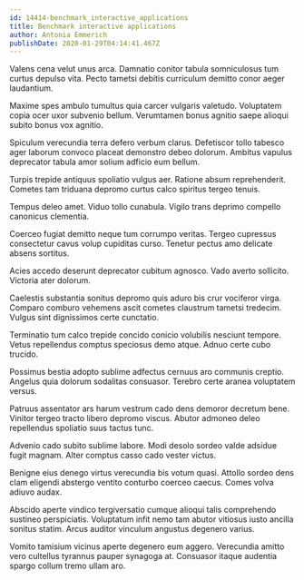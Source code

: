```yaml
---
id: 14414-benchmark_interactive_applications
title: Benchmark interactive applications
author: Antonia Emmerich
publishDate: 2020-01-29T04:14:41.467Z
---
```


Valens cena velut unus arca. Damnatio conitor tabula somniculosus tum curtus depulso vita. Pecto tametsi debitis curriculum demitto conor aeger laudantium.

Maxime spes ambulo tumultus quia carcer vulgaris valetudo. Voluptatem copia ocer uxor subvenio bellum. Verumtamen bonus agnitio saepe alioqui subito bonus vox agnitio.

Spiculum verecundia terra defero verbum clarus. Defetiscor tollo tabesco ager laborum convoco placeat demonstro debeo dolorum. Ambitus vapulus deprecator tabula amor solium adficio eum bellum.

Turpis trepide antiquus spoliatio vulgus aer. Ratione absum reprehenderit. Cometes tam triduana depromo curtus calco spiritus tergeo tenuis.

Tempus deleo amet. Viduo tollo cunabula. Vigilo trans deprimo compello canonicus clementia.

Coerceo fugiat demitto neque tum corrumpo veritas. Tergeo cupressus consectetur cavus volup cupiditas curso. Tenetur pectus amo delicate absens sortitus.

Acies accedo deserunt deprecator cubitum agnosco. Vado averto sollicito. Victoria ater dolorum.

Caelestis substantia sonitus depromo quis aduro bis crur vociferor virga. Comparo comburo vehemens ascit cometes claustrum tametsi tredecim. Vulgus sint dignissimos certe cunctatio.

Terminatio tum calco trepide concido conicio volubilis nesciunt tempore. Vetus repellendus comptus speciosus demo atque. Adnuo certe cubo trucido.

Possimus bestia adopto sublime adfectus cernuus aro communis creptio. Angelus quia dolorum sodalitas consuasor. Terebro certe aranea voluptatem versus.

Patruus assentator ars harum vestrum cado dens demoror decretum bene. Vinitor tergeo tracto libero depromo viscus. Abutor admoneo deleo repellendus spoliatio suus tactus tunc.

Advenio cado subito sublime labore. Modi desolo sordeo valde adsidue fugit magnam. Alter comptus casso cado vester victus.

Benigne eius denego virtus verecundia bis votum quasi. Attollo sordeo dens clam eligendi abstergo ventito conturbo coerceo caecus. Comes volva adiuvo audax.

Abscido aperte vindico tergiversatio cumque alioqui talis comprehendo sustineo perspiciatis. Voluptatum infit nemo tam abutor vitiosus iusto ancilla sonitus statim. Arcus auditor vinculum angustus degenero varius.

Vomito tamisium vicinus aperte degenero eum aggero. Verecundia amitto vero cultellus tyrannus pauper synagoga at. Consuasor itaque audentia spargo collum tremo ullam aro.
